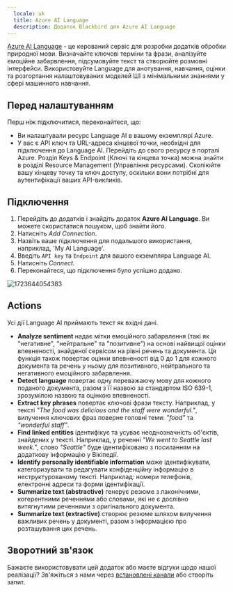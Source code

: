 ```yaml
---
  locale: uk
  title: Azure AI Language
  description: Додаток Blackbird для Azure AI Language
---
```


<LinkCard title="Переглянути на Github" target="_blank" href="https://github.com/bb-io/MicrosoftAILanguage" icon="github" />

[Azure AI Language](https://azure.microsoft.com/en-us/products/ai-services/ai-language) - це керований сервіс для розробки додатків обробки природної мови. Визначайте ключові терміни та фрази, аналізуйте емоційне забарвлення, підсумовуйте текст та створюйте розмовні інтерфейси. Використовуйте Language для анотування, навчання, оцінки та розгортання налаштовуваних моделей ШІ з мінімальними знаннями у сфері машинного навчання.

## Перед налаштуванням

Перш ніж підключитися, переконайтеся, що:

- Ви налаштували ресурс Language AI в вашому екземплярі Azure.
- У вас є API ключ та URL-адреса кінцевої точки, необхідні для підключення до Language AI. Перейдіть до свого ресурсу в порталі Azure. Розділ Keys & Endpoint (Ключі та кінцева точка) можна знайти в розділі Resource Management (Управління ресурсами). Скопіюйте вашу кінцеву точку та ключ доступу, оскільки вони потрібні для аутентифікації ваших API-викликів.

## Підключення

1. Перейдіть до додатків і знайдіть додаток **Azure AI Language**. Ви можете скористатися пошуком, щоб знайти його.
2. Натисніть _Add Connection_.
3. Назвіть ваше підключення для подальшого використання, наприклад, 'My AI Language'.
4. Введіть `API key` та `Endpoint` для вашого екземпляра Language AI.
5. Натисніть _Connect_.
6. Переконайтеся, що підключення було успішно додано.

![1723644054383](https://raw.githubusercontent.com/bb-io/MicrosoftAILanguage/main/image/README/1723644054383.png)

## Actions

Усі дії Language AI приймають текст як вхідні дані.

- **Analyze sentiment** надає мітки емоційного забарвлення (такі як "негативне", "нейтральне" та "позитивне") на основі найвищої оцінки впевненості, знайденої сервісом на рівні речень та документа. Ця функція також повертає оцінки впевненості від 0 до 1 для кожного документа та речень у ньому для позитивного, нейтрального та негативного емоційного забарвлення.
- **Detect language** повертає одну переважаючу мову для кожного поданого документа, разом з її назвою за стандартом ISO 639-1, зрозумілою назвою та оцінкою впевненості.
- **Extract key phrases** повертає ключові фрази тексту. Наприклад, у тексті _"The food was delicious and the staff were wonderful."_, вилучення ключових фраз поверне головні теми: _"food"_ та _"wonderful staff"_.
- **Find linked entities** ідентифікує та усуває неоднозначність об'єктів, знайдених у тексті. Наприклад, у реченні _"We went to Seattle last week."_, слово _"Seattle"_ буде ідентифіковано з посиланням на додаткову інформацію у Вікіпедії.
- **Identify personally identifiable information** може ідентифікувати, категоризувати та редагувати конфіденційну інформацію в неструктурованому тексті. Наприклад: номери телефонів, електронні адреси та форми ідентифікації.
- **Summarize text (abstractive)** генерує резюме з лаконічними, когерентними реченнями або словами, які не є дослівно витягнутими реченнями з оригінального документа.
- **Summarize text (extractive)** створює резюме шляхом вилучення важливих речень у документі, разом з інформацією про розташування цих речень.

## Зворотний зв'язок

Бажаєте використовувати цей додаток або маєте відгуки щодо нашої реалізації? Зв'яжіться з нами через [встановлені канали](https://www.blackbird.io/) або створіть запит.